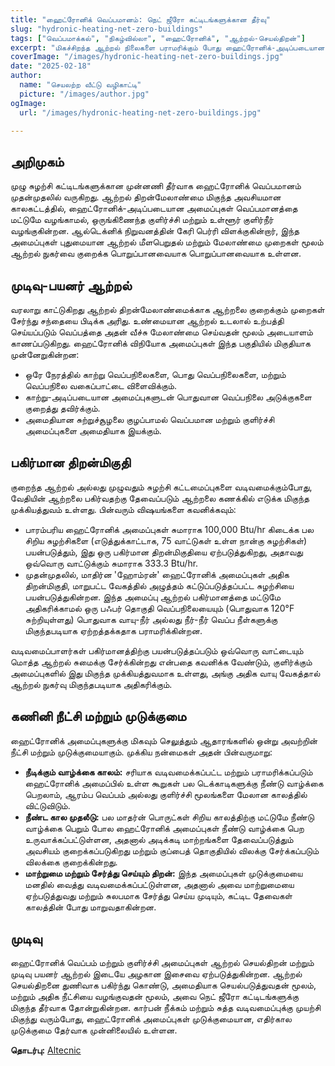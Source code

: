```yaml
---
title: "ஹைட்ரோனிக் வெப்பமானம்: நெட் ஜீரோ கட்டிடங்களுக்கான தீர்வு"
slug: "hydronic-heating-net-zero-buildings"
tags: ["வெப்பமாக்கல்", "நிகழ்வில்லா", "ஹைட்ரோனிக்", "ஆற்றல்-செயல்திறன்"]
excerpt: "மிகச்சிறந்த ஆற்றல் நிலைகளை பராமரிக்கும் போது ஹைட்ரோனிக்-அடிப்படையான வெப்பமான அமைப்புகள் எவ்வாறு சுத்தமான தீர்வுகளை நெட் ஜீரோ கட்டிடங்களுக்கு வழங்குகின்றன என்பதை ஆராயுங்கள்."
coverImage: "/images/hydronic-heating-net-zero-buildings.jpg"
date: "2025-02-18"
author:
  name: "செயலற்ற வீட்டு வழிகாட்டி"
  picture: "/images/author.jpg"
ogImage:
  url: "/images/hydronic-heating-net-zero-buildings.jpg"

---
```

## அறிமுகம்

முழு சுழற்சி கட்டிடங்களுக்கான முன்னணி தீர்வாக ஹைட்ரோனிக் வெப்பமானம் முதன்முதலில் வருகிறது. ஆற்றல் திறன்மேலாண்மை மிகுந்த அவசியமான காலகட்டத்தில், ஹைட்ரோனிக்-அடிப்படையான அமைப்புகள் வெப்பமானத்தை மட்டுமே வழங்காமல், ஒருங்கிணைந்த குளிர்ச்சி மற்றும் உள்ளூர் குளிர்நீர் வழங்குகின்றன. ஆல்டெக்னிக் நிறுவனத்தின் கேரி பெர்ரி விளக்குகின்றார், இந்த அமைப்புகள் புதுமையான ஆற்றல் மீளபெறுதல் மற்றும் மேலாண்மை முறைகள் மூலம் ஆற்றல் நுகர்வை குறைக்க பொறுப்பானவையாக பொறுப்பானவையாக உள்ளன.

## முடிவு-பயனர் ஆற்றல்

வரலாறு காட்டுகிறது ஆற்றல் திறன்மேலாண்மைக்காக ஆற்றலை குறைக்கும் முறைகள் சேர்ந்து சந்தையை பிடிக்க அரிது. உண்மையான ஆற்றல் உடலால் உற்பத்தி செய்யப்படும் வெப்பத்தை அதன் வீச்சு மேலாண்மை செய்வதன் மூலம் அடையாளம் காணப்படுகிறது. ஹைட்ரோனிக் விநியோக அமைப்புகள் இந்த பகுதியில் மிகுதியாக முன்னேறுகின்றன:

- ஒரே நேரத்தில் காற்று வெப்பநிலைகளை, பொது வெப்பநிலைகளை, மற்றும் வெப்பநிலை வகைப்பாட்டை விளைவிக்கும்.
- காற்று-அடிப்படையான அமைப்புகளுடன் பொதுவான வெப்பநிலை அடுக்குகளை குறைத்து தவிர்க்கும்.
- அமைதியான சுற்றுச்சூழலை குழப்பாமல் வெப்பமான மற்றும் குளிர்ச்சி அமைப்புகளை அமைதியாக இயக்கும்.
## பகிர்மான திறன்மிகுதி

குறைந்த ஆற்றல் அல்லது முழுவதும் சுழற்சி கட்டமைப்புகளை வடிவமைக்கும்போது, வேதியின் ஆற்றலை பகிர்வதற்கு தேவைப்படும் ஆற்றலை கணக்கில் எடுக்க மிகுந்த முக்கியத்துவம் உள்ளது. பின்வரும் விஷயங்களை கவனிக்கவும்:

- பாரம்பரிய ஹைட்ரோனிக் அமைப்புகள் சுமாராக 100,000 Btu/hr கிடைக்க பல சிறிய சுழற்சிகளை (எடுத்துக்காட்டாக, 75 வாட்டுகள் உள்ள நான்கு சுழற்சிகள்) பயன்படுத்தும், இது ஒரு பகிர்மான திறன்மிகுதியை ஏற்படுத்துகிறது, அதாவது ஒவ்வொரு வாட்டுக்கும் சுமாராக 333.3 Btu/hr.
- முதன்முதலில், மாதிர்ன 'ஹோம்ரன்' ஹைட்ரோனிக் அமைப்புகள் அதிக திறன்மிகுதி, மாறுபட்ட வேகத்தில் அழுத்தம் கட்டுப்படுத்தப்பட்ட சுழற்சியை பயன்படுத்துகின்றன. இந்த அமைப்பு ஆற்றல் பகிர்மானத்தை மட்டுமே அதிகரிக்காமல் ஒரு பஃபர் தொகுதி வெப்பநிலையையும் (பொதுவாக 120°F சுற்றியுள்ளது) பொதுவாக வாயு-நீர் அல்லது நீர்-நீர் வெப்ப நீள்களுக்கு மிகுந்தபடியாக ஏற்றத்தக்கதாக பராமரிக்கின்றன.

வடிவமைப்பாளர்கள் பகிர்மானத்திற்கு பயன்படுத்தப்படும் ஒவ்வொரு வாட்டையும் மொத்த ஆற்றல் சுமைக்கு சேர்க்கின்றது என்பதை கவனிக்க வேண்டும், குளிர்க்கும் அமைப்புகளில் இது மிகுந்த முக்கியத்துவமாக உள்ளது, அங்கு அதிக வாயு வேகத்தால் ஆற்றல் நுகர்வு மிகுந்தபடியாக அதிகரிக்கும்.
## கணினி நீட்சி மற்றும் முடுக்குமை

ஹைட்ரோனிக் அமைப்புகளுக்கு மிகவும் செலுத்தும் ஆதாரங்களில் ஒன்று அவற்றின் நீட்சி மற்றும் முடுக்குமையாகும். முக்கிய நன்மைகள் அதன் பின்வருமாறு:

- **நீடிக்கும் வாழ்க்கை காலம்:** சரியாக வடிவமைக்கப்பட்ட மற்றும் பராமரிக்கப்படும் ஹைட்ரோனிக் அமைப்பில் உள்ள கூறுகள் பல டெக்காடிகளுக்கு நீண்டு வாழ்க்கை பெறலாம், ஆரம்ப வெப்பம் அல்லது குளிர்ச்சி மூலங்களை மேலான காலத்தில் விட்டுவிடும்.
- **நீண்ட கால முதலீடு:** பல மாதர்ன் பொருட்கள் சிறிய காலத்திற்கு மட்டுமே நீண்டு வாழ்க்கை பெறும் போல ஹைட்ரோனிக் அமைப்புகள் நீண்டு வாழ்க்கை பெற உருவாக்கப்பட்டுள்ளன, அதனால் அடிக்கடி மாற்றங்களை தேவைப்படுத்தும் அவசியம் குறைக்கப்படுகிறது மற்றும் குப்பைத் தொகுதியில் விலக்கு சேர்க்கப்படும் விலக்கை குறைக்கின்றது.
- **மாற்றுமை மற்றும் சேர்த்து செய்யும் திறன்:** இந்த அமைப்புகள் முடுக்குமையை மனதில் வைத்து வடிவமைக்கப்பட்டுள்ளன, அதனால் அவை மாற்றுமையை ஏற்படுத்துவது மற்றும் சுலபமாக சேர்த்து செய்ய முடியும், கட்டிட தேவைகள் காலத்தின் போது மாறுவதாகின்றன.

## முடிவு

ஹைட்ரோனிக் வெப்பம் மற்றும் குளிர்ச்சி அமைப்புகள் ஆற்றல் செயல்திறன் மற்றும் முடிவு பயனர் ஆற்றல் இடையே அழகான இசைவை ஏற்படுத்துகின்றன. ஆற்றல் செயல்திறனை துணிவாக பகிர்ந்து கொண்டு, அமைதியாக செயல்படுத்துவதன் மூலம், மற்றும் அதிக நீட்சியை வழங்குவதன் மூலம், அவை நெட் ஜீரோ கட்டிடங்களுக்கு மிகுந்த தீர்வாக தோன்றுகின்றன. கார்பன் நீக்கம் மற்றும் சுத்த வடிவமைப்புக்கு முயற்சி மிகுந்து வரும்போது, ஹைட்ரோனிக் அமைப்புகள் முடுக்குமையான, எதிர்கால முடுக்குமை தேர்வாக முன்னிலையில் உள்ளன.

**தொடர்பு:** [Altecnic](https://www.altecnic.co.uk)
